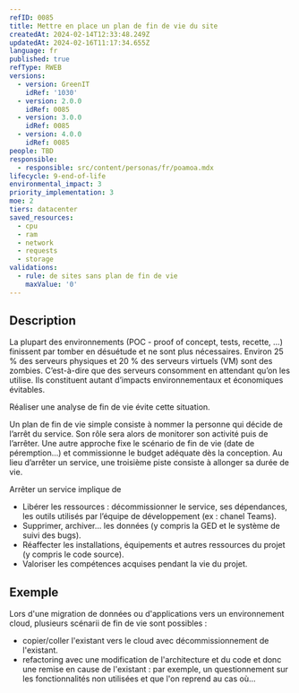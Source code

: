 ```yaml
---
refID: 0085
title: Mettre en place un plan de fin de vie du site
createdAt: 2024-02-14T12:33:48.249Z
updatedAt: 2024-02-16T11:17:34.655Z
language: fr
published: true
refType: RWEB
versions:
  - version: GreenIT
    idRef: '1030'
  - version: 2.0.0
    idRef: 0085
  - version: 3.0.0
    idRef: 0085
  - version: 4.0.0
    idRef: 0085
people: TBD
responsible:
  - responsible: src/content/personas/fr/poamoa.mdx
lifecycle: 9-end-of-life
environmental_impact: 3
priority_implementation: 3
moe: 2
tiers: datacenter
saved_resources:
  - cpu
  - ram
  - network
  - requests
  - storage
validations:
  - rule: de sites sans plan de fin de vie
    maxValue: '0'
---
```


## Description

La plupart des environnements (POC - proof of concept, tests, recette, …) finissent par tomber en désuétude et ne sont plus nécessaires. Environ 25 % des serveurs physiques et 20 % des serveurs virtuels (VM) sont des zombies. C’est-à-dire que des serveurs consomment en attendant qu’on les utilise. Ils constituent autant d’impacts environnementaux et économiques évitables.

Réaliser une analyse de fin de vie évite cette situation.

Un plan de fin de vie simple consiste à nommer la personne qui décide de l’arrêt du service. Son rôle sera alors de monitorer son activité puis de l’arrêter. Une autre approche fixe le scénario de fin de vie (date de péremption…) et commissionne le budget adéquate dès la conception. Au lieu d’arrêter un service, une troisième piste consiste à allonger sa durée de vie.

Arrêter un service implique de

* Libérer les ressources : décommissionner le service, ses dépendances, les outils utilisés par l’équipe de développement (ex : chanel Teams).
* Supprimer, archiver… les données (y compris la GED et le système de suivi des bugs).
* Réaffecter les installations, équipements et autres ressources du projet (y compris le code source).
* Valoriser les compétences acquises pendant la vie du projet.

## Exemple

Lors d'une migration de données ou d'applications vers un environnement cloud, plusieurs scénarii de fin de vie sont possibles :

* copier/coller l'existant vers le cloud avec décommissionnement de l'existant.
* refactoring avec une modification de l'architecture et du code et donc une remise en cause de l'existant : par exemple, un questionnement sur les fonctionnalités non utilisées et que l'on reprend au cas où…
